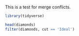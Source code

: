This is a test for merge conflicts.

```r
library(tidyverse)
```

```r
head(diamonds)  
filter(diamonds, cut == 'Ideal')

```


